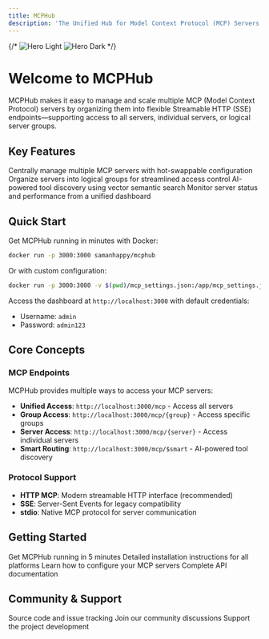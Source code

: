 ```yaml
---
title: MCPHub
description: 'The Unified Hub for Model Context Protocol (MCP) Servers'
---
```


{/* <img className="block dark:hidden" src="/images/hero-light.png" alt="Hero Light" />
<img className="hidden dark:block" src="/images/hero-dark.png" alt="Hero Dark" /> */}

# Welcome to MCPHub

MCPHub makes it easy to manage and scale multiple MCP (Model Context Protocol) servers by organizing them into flexible Streamable HTTP (SSE) endpoints—supporting access to all servers, individual servers, or logical server groups.

## Key Features

<CardGroup cols={2}>
  <Card title="Unified Management" icon="server" href="/features/server-management">
    Centrally manage multiple MCP servers with hot-swappable configuration
  </Card>
  <Card title="Group Management" icon="users" href="/features/group-management">
    Organize servers into logical groups for streamlined access control
  </Card>
  <Card title="Smart Routing" icon="route" href="/features/smart-routing">
    AI-powered tool discovery using vector semantic search
  </Card>
  <Card title="Real-time Monitoring" icon="chart-line" href="/features/monitoring">
    Monitor server status and performance from a unified dashboard
  </Card>
</CardGroup>

## Quick Start

Get MCPHub running in minutes with Docker:

```bash
docker run -p 3000:3000 samanhappy/mcphub
```

Or with custom configuration:

```bash
docker run -p 3000:3000 -v $(pwd)/mcp_settings.json:/app/mcp_settings.json samanhappy/mcphub
```

Access the dashboard at `http://localhost:3000` with default credentials:

- Username: `admin`
- Password: `admin123`

## Core Concepts

### MCP Endpoints

MCPHub provides multiple ways to access your MCP servers:

- **Unified Access**: `http://localhost:3000/mcp` - Access all servers
- **Group Access**: `http://localhost:3000/mcp/{group}` - Access specific groups
- **Server Access**: `http://localhost:3000/mcp/{server}` - Access individual servers
- **Smart Routing**: `http://localhost:3000/mcp/$smart` - AI-powered tool discovery

### Protocol Support

- **HTTP MCP**: Modern streamable HTTP interface (recommended)
- **SSE**: Server-Sent Events for legacy compatibility
- **stdio**: Native MCP protocol for server communication

## Getting Started

<CardGroup cols={2}>
  <Card title="Quick Start Guide" icon="rocket" href="/quickstart">
    Get MCPHub running in 5 minutes
  </Card>
  <Card title="Installation Guide" icon="download" href="/installation">
    Detailed installation instructions for all platforms
  </Card>
  <Card title="Configuration" icon="cog" href="/configuration/mcp-settings">
    Learn how to configure your MCP servers
  </Card>
  <Card title="API Reference" icon="code" href="/api-reference/introduction">
    Complete API documentation
  </Card>
</CardGroup>

## Community & Support

<CardGroup cols={3}>
  <Card title="GitHub" icon="github" href="https://github.com/samanhappy/mcphub">
    Source code and issue tracking
  </Card>
  <Card title="Discord" icon="discord" href="https://discord.gg/qMKNsn5Q">
    Join our community discussions
  </Card>
  <Card title="Sponsor" icon="heart" href="https://ko-fi.com/samanhappy">
    Support the project development
  </Card>
</CardGroup>
